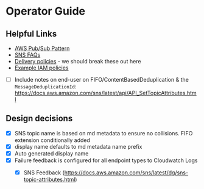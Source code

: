# Operator Guide

## Helpful Links

* [AWS Pub/Sub Pattern](https://docs.aws.amazon.com/prescriptive-guidance/latest/modernization-integrating-microservices/pub-sub.html)
* [SNS FAQs](https://aws.amazon.com/sns/faqs/#:~:text=FIFO%20topics)
* [Delivery policies](https://docs.aws.amazon.com/sns/latest/dg/sns-message-delivery-retries.html) - we should break these out here
* [Example IAM policies](https://docs.aws.amazon.com/sns/latest/dg/sns-access-policy-use-cases.html)

* [ ] Include notes on end-user on FIFO/ContentBasedDeduplication & the `MessageDeduplicationId`: https://docs.aws.amazon.com/sns/latest/api/API_SetTopicAttributes.html

## Design decisions
* [x] SNS topic name is based on md metadata to ensure no collisions. FIFO extension conditionally added
* [x] display name defaults to md metadata name prefix
* [x] Auto generated display name
* [x] Failure feedback is configured for all endpoint types to Cloudwatch Logs
  * [x] SNS Feedback (https://docs.aws.amazon.com/sns/latest/dg/sns-topic-attributes.html) 

